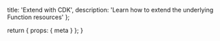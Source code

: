   title: 'Extend with CDK',
  description:
    'Learn how to extend the underlying Function resources'
};

  return {
    props: {
      meta
    }
  };
}
